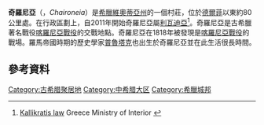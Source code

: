 '''奇羅尼亞'''（{{lang-el|Χαιρώνεια}}，''Chaironeia''）是[[希臘|希臘]][[維奧蒂亞州|維奧蒂亞州]]的一個村莊，位於[[德爾菲|德爾菲]]以東約80公里處。在行政區劃上，自2011年開始奇羅尼亞屬[[利瓦迪亞|利瓦迪亞]]<ref name=Kallikratis>[http://www.kedke.gr/uploads2010/FEKB129211082010_kallikratis.pdf Kallikratis law] {{Wayback|url=http://www.kedke.gr/uploads2010/FEKB129211082010_kallikratis.pdf |date=20170427081550 }} Greece Ministry of Interior {{el icon}}</ref>。奇羅尼亞是古希臘著名戰役[[喀羅尼亞戰役|喀羅尼亞戰役]]的交戰地點。奇羅尼亞在1818年被發現是[[喀羅尼亞戰役|喀羅尼亞戰役]]的戰場。羅馬帝國時期的歷史學家[[普魯塔克|普魯塔克]]也出生於奇羅尼亞並在此生活很長時間。
==參考資料==
{{reflist}}
[[Category:古希腊聚居地|Category:古希腊聚居地]]
[[Category:中希腊大区|Category:中希腊大区]]
[[Category:希臘城邦|Category:希臘城邦]]